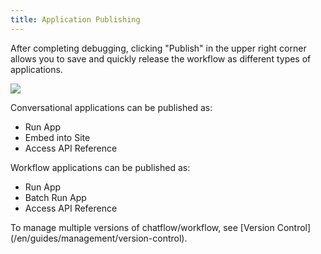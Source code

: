 ```yaml
---
title: Application Publishing
---
```



After completing debugging, clicking "Publish" in the upper right corner allows you to save and quickly release the workflow as different types of applications.

![](https://assets-docs.dify.ai/dify-enterprise-mintlify/en/guides/workflow/ea40850e9b8cc216b540362a7425ac5c.png)

Conversational applications can be published as:

* Run App
* Embed into Site
* Access API Reference

Workflow applications can be published as:

* Run App
* Batch Run App
* Access API Reference

<Info>
To manage multiple versions of chatflow/workflow, see [Version Control](/en/guides/management/version-control).
</Info>